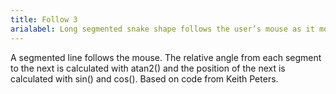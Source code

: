 ```yaml
---
title: Follow 3
arialabel: Long segmented snake shape follows the user’s mouse as it moves
---
```



A segmented line follows the mouse. The relative angle from
each segment to the next is calculated with atan2() and the position of
the next is calculated with sin() and cos(). Based on code from Keith Peters.

